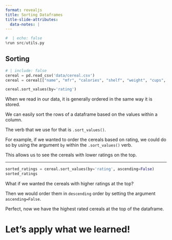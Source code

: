 ```yaml
---
format: revealjs
title: Sorting Dataframes
title-slide-attributes:
  data-notes: |
---
```


```python
#  | echo: false
%run src/utils.py
```

## Sorting

```python
# | include: false
cereal = pd.read_csv('data/cereal.csv')
cereal = cereal[["name", "mfr", "calories", "shelf", "weight", "cups", "rating"]]
```

```python
cereal.sort_values(by='rating')
```



:::{.notes}
When we read in our data, it is generally ordered in the same way it is stored. 

We can easily sort the rows of a dataframe based on the values within a column.

The verb that we use for that is `.sort_values()`.

For example, if we wanted to order the cereals based on rating, we could do so by using the argument `by` within the `.sort_values()` verb. 

This allows us to see the cereals with lower ratings on the top.
:::

---

```python
sorted_ratings = cereal.sort_values(by='rating', ascending=False)
sorted_ratings
```


:::{.notes} 
What if we wanted the cereals with higher ratings at the top?  

Then we would order them in `descending` order by setting the argument `ascending=False`.

Perfect, now we have the highest rated cereals at the top of the dataframe.  
:::


# Let’s apply what we learned!
